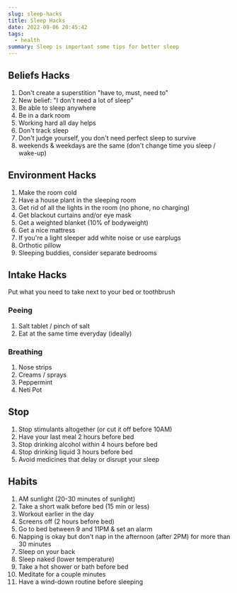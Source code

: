 ```yaml
---
slug: sleep-hacks
title: Sleep Hacks
date: 2022-09-06 20:45:42
tags:
  - health
summary: Sleep is important some tips for better sleep
---
```

## Beliefs Hacks
1. Don't create a superstition "have to, must, need to"
2. New belief: "I don't need a lot of sleep"
3. Be able to sleep anywhere
4. Be in a dark room
5. Working hard all day helps
6. Don't track sleep
7. Don't judge yourself, you don't need perfect sleep to survive
8. weekends & weekdays are the same (don't change time you sleep / wake-up)

## Environment Hacks
1. Make the room cold
2. Have a house plant in the sleeping room
3. Get rid of all the lights in the room (no phone, no charging)
4. Get blackout curtains and/or eye mask
5. Get a weighted blanket (10% of bodyweight)
6. Get a nice mattress
7. If you're a light sleeper add white noise or use earplugs
8. Orthotic pillow
9. Sleeping buddies, consider separate bedrooms

## Intake Hacks
Put what you need to take next to your bed or toothbrush 

### Peeing
1. Salt tablet / pinch of salt
2. Eat at the same time everyday (ideally)

### Breathing
1. Nose strips
2. Creams / sprays
3. Peppermint
4. Neti Pot

## Stop
1. Stop stimulants altogether (or cut it off before 10AM)
2. Have your last meal 2 hours before bed
3. Stop drinking alcohol within 4 hours before bed
4. Stop drinking liquid 3 hours before bed
5. Avoid medicines that delay or disrupt your sleep

## Habits
1. AM sunlight (20-30 minutes of sunlight)
2. Take a short walk before bed (15 min or less)
3. Workout earlier in the day
4. Screens off (2 hours before bed)
5. Go to bed between 9 and 11PM & set an alarm
6. Napping is okay but don't nap in the afternoon (after 2PM) for more than 30 minutes
7. Sleep on your back
8. Sleep naked (lower temperature)
9. Take a hot shower or bath before bed
10. Meditate for a couple minutes
11. Have a wind-down routine before sleeping

